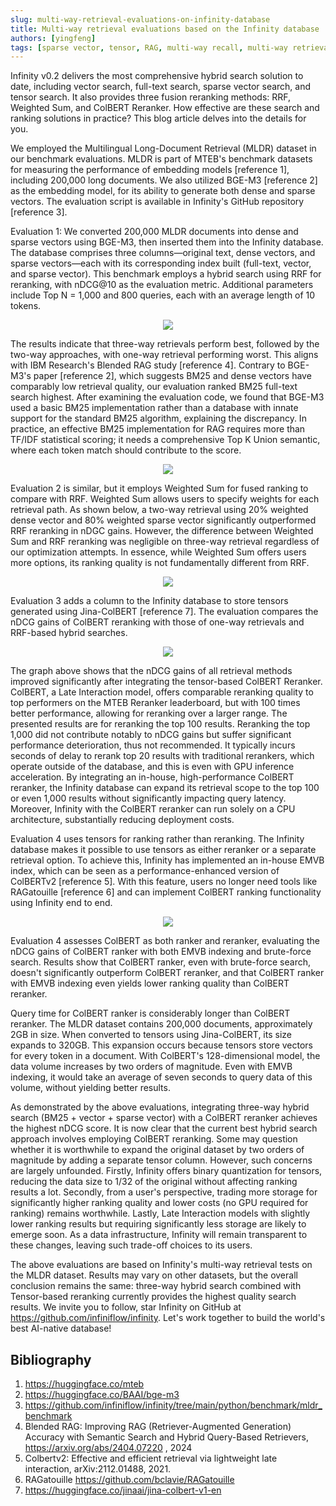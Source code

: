 ```yaml
---
slug: multi-way-retrieval-evaluations-on-infinity-database
title: Multi-way retrieval evaluations based on the Infinity database
authors: [yingfeng]
tags: [sparse vector, tensor, RAG, multi-way recall, multi-way retrieval, ColBERT,]
---
```



Infinity v0.2 delivers the most comprehensive hybrid search solution to date, including vector search, full-text search, sparse vector search, and tensor search. It also provides three fusion reranking methods: RRF, Weighted Sum, and ColBERT Reranker. How effective are these search and ranking solutions in practice? This blog article delves into the details for you.<!--truncate--> 

We employed the Multilingual Long-Document Retrieval (MLDR) dataset in our benchmark evaluations. MLDR is part of MTEB's benchmark datasets for measuring the performance of embedding models [reference 1], including 200,000 long documents. We also utilized BGE-M3 [reference 2] as the embedding model, for its ability to generate both dense and sparse vectors. The evaluation script is available in Infinity's GitHub repository [reference 3].

Evaluation 1: We converted 200,000 MLDR documents into dense and sparse vectors using BGE-M3, then inserted them into the Infinity database. The database comprises three columns—original text, dense vectors, and sparse vectors—each with its corresponding index built (full-text, vector, and sparse vector). This benchmark employs a hybrid search using RRF for reranking, with nDCG@10 as the evaluation metric. Additional parameters include Top N = 1,000 and 800 queries, each with an average length of 10 tokens.


<center>
<img src={ndcg1} style={{width: 800}} />
</center>

The results indicate that three-way retrievals perform best, followed by the two-way approaches, with one-way retrieval performing worst. This aligns with IBM Research's Blended RAG study [reference 4]. Contrary to BGE-M3's paper [reference 2], which suggests BM25 and dense vectors have comparably low retrieval quality, our evaluation ranked BM25 full-text search highest. After examining the evaluation code, we found that BGE-M3 used a basic BM25 implementation rather than a database with innate support for the standard BM25 algorithm, explaining the discrepancy. In practice, an effective BM25 implementation for RAG requires more than TF/IDF statistical scoring; it needs a comprehensive Top K Union semantic, where each token match should contribute to the score.

<center>
<img src={table3} style={{width: 800}} />
</center>

Evaluation 2 is similar, but it employs Weighted Sum for fused ranking to compare with RRF. Weighted Sum allows users to specify weights for each retrieval path. As shown below, a two-way retrieval using 20% weighted dense vector and 80% weighted sparse vector significantly outperformed RRF reranking in nDGC gains. However, the difference between Weighted Sum and RRF reranking was negligible on three-way retrieval regardless of our optimization attempts. In essence, while Weighted Sum offers users more options, its ranking quality is not fundamentally different from RRF.

<center>
<img src={ndcg2} style={{width: 800}} />
</center>

Evaluation 3 adds a column to the Infinity database to store tensors generated using Jina-ColBERT [reference 7]. The evaluation compares the nDCG gains of ColBERT reranking with those of one-way retrievals and RRF-based hybrid searches.

<center>
<img src={ndcg3} style={{width: 800}} />
</center>

The graph above shows that the nDCG gains of all retrieval methods improved significantly after integrating the tensor-based ColBERT Reranker. ColBERT, a Late Interaction model, offers comparable reranking quality to top performers on the MTEB Reranker leaderboard, but with 100 times better performance, allowing for reranking over a larger range. The presented results are for reranking the top 100 results. Reranking the top 1,000 did not contribute notably to nDCG gains but suffer significant performance deterioration, thus not recommended. It typically incurs seconds of delay to rerank top 20 results with traditional rerankers, which operate outside of the database, and this is even with GPU inference acceleration. By integrating an in-house,  high-performance ColBERT reranker, the Infinity database can expand its retrieval scope to the top 100 or even 1,000 results without significantly impacting query latency. Moreover, Infinity with the ColBERT reranker can run solely on a CPU architecture, substantially reducing deployment costs.

Evaluation 4 uses tensors for ranking rather than reranking. The Infinity database makes it possible to use tensors as either reranker or a separate retrieval option. To achieve this, Infinity has implemented an in-house EMVB index, which can be seen as a performance-enhanced version of ColBERTv2 [reference 5]. With this feature, users no longer need tools like RAGatouille [reference 6] and can implement ColBERT ranking functionality using Infinity end to end.

<center>
<img src={ndcg4} style={{width: 800}} />
</center>

Evaluation 4 assesses ColBERT as both ranker and reranker, evaluating the nDCG gains of ColBERT ranker with both EMVB indexing and brute-force search. Results show that ColBERT ranker, even with brute-force search, doesn't significantly outperform ColBERT reranker, and that ColBERT ranker with EMVB indexing even yields lower ranking quality than ColBERT reranker. 

Query time for ColBERT ranker is considerably longer than ColBERT reranker. The MLDR dataset contains 200,000 documents, approximately 2GB in size. When converted to tensors using Jina-ColBERT, its size expands to 320GB. This expansion occurs because tensors store vectors for every token in a document. With ColBERT's 128-dimensional model, the data volume increases by two orders of magnitude. Even with EMVB indexing, it would take an average of seven seconds to query data of this volume, without yielding better results.

As demonstrated by the above evaluations, integrating three-way hybrid search (BM25 + vector + sparse vector) with a ColBERT reranker achieves the highest nDCG score. It is now clear that the current best hybrid search approach involves employing ColBERT reranking. Some may question whether it is worthwhile to expand the original dataset by two orders of magnitude by adding a separate tensor column. However, such concerns are largely unfounded. Firstly, Infinity offers binary quantization for tensors, reducing the data size to 1/32 of the original without affecting ranking results a lot. Secondly, from a user's perspective, trading more storage for significantly higher ranking quality and lower costs (no GPU required for ranking) remains worthwhile. Lastly, Late Interaction models with slightly lower ranking results but requiring significantly less storage are likely to emerge soon. As a data infrastructure, Infinity will remain transparent to these changes, leaving such trade-off choices to its users.

The above evaluations are based on Infinity's multi-way retrieval tests on the MLDR dataset. Results may vary on other datasets, but the overall conclusion remains the same: three-way hybrid search combined with Tensor-based reranking currently provides the highest quality search results. We invite you to follow, star Infinity on GitHub at https://github.com/infiniflow/infinity. Let's work together to build the world's best AI-native database!

## Bibliography

1. https://huggingface.co/mteb
2. https://huggingface.co/BAAI/bge-m3
3. https://github.com/infiniflow/infinity/tree/main/python/benchmark/mldr_benchmark
4. Blended RAG: Improving RAG (Retriever-Augmented Generation) Accuracy with Semantic Search and Hybrid Query-Based Retrievers, https://arxiv.org/abs/2404.07220 , 2024
5. Colbertv2: Effective and efficient retrieval via lightweight late interaction, arXiv:2112.01488, 2021.
6. RAGatouille https://github.com/bclavie/RAGatouille 
7. https://huggingface.co/jinaai/jina-colbert-v1-en 
